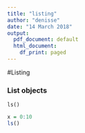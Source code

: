 ```yaml
---
title: "listing"
author: "denisse"
date: "14 March 2018"
output:
  pdf_document: default
  html_document:
    df_print: paged
---
```


#Listing

### List objects

`ls()`


```r
x = 0:10
ls()
```


